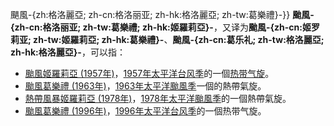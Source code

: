 {{noteTA
|T=zh-hans:台风格洛丽亚; zh-hant:颱風姬羅莉亞; zh-tw:颱風葛樂禮;
|1=zh-hans:格洛丽亚; zh-hant:姬羅莉亞; zh-tw:葛樂禮;
}}
{{不是|飓风格洛丽亚{{!}}颶風-{zh:格洛麗亞; zh-cn:格洛丽亚; zh-hk:格洛麗亞; zh-tw:葛樂禮}-}}
'''颱風-{zh-cn:格洛丽亚; zh-tw:葛樂禮; zh-hk:姬羅莉亞}-'''，又译为'''颱風-{zh-cn:姬罗莉亚; zh-tw:姬羅莉亞; zh-hk:葛樂禮}-'''、'''颱風-{zh-cn:葛乐礼; zh-tw:格洛麗亞; zh-hk:格洛麗亞}-'''，可以指：
*[[颱風姬羅莉亞_(1957年)|颱風姬羅莉亞 (1957年)]]，[[1957年太平洋台风季|1957年太平洋台风季]]的一個[[热带气旋|热带气旋]]。
*[[颱風葛樂禮_(1963年)|颱風葛樂禮 (1963年)]]，[[1963年太平洋颱風季|1963年太平洋颱風季]]一個的熱帶氣旋。
*[[熱帶風暴姬羅莉亞_(1978年)|熱帶風暴姬羅莉亞 (1978年)]]，[[1978年太平洋颱風季|1978年太平洋颱風季]]的一個熱帶氣旋。
*[[颱風葛樂禮_(1996年)|颱風葛樂禮 (1996年)]]，[[1996年太平洋台风季|1996年太平洋台风季]]的一個热带气旋。

{{消歧義|cat=熱帶氣旋消歧義}}